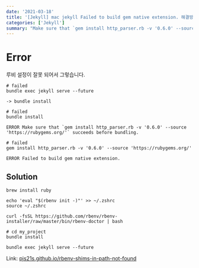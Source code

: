 ```yaml
---
date: '2021-03-18'
title: '[Jekyll] mac jekyll Failed to build gem native extension. 해결방법 (with zshrc)'
categories: ['Jekyll']
summary: "Make sure that `gem install http_parser.rb -v '0.6.0' --source 'https://rubygems.org/'` succeeds before bundling."
---
```


# Error

루비 설정이 잘못 되어서 그렇습니다.

```shell
# failed
bundle exec jekyll serve --future

-> bundle install
```

```shell
# failed
bundle install

ERROR Make sure that `gem install http_parser.rb -v '0.6.0' --source 'https://rubygems.org/'` succeeds before bundling.
```

```shell
# failed
gem install http_parser.rb -v '0.6.0' --source 'https://rubygems.org/'

ERROR Failed to build gem native extension.
```

## Solution

```shell
brew install ruby
```

```shell
echo 'eval "$(rbenv init -)"' >> ~/.zshrc
source ~/.zshrc

curl -fsSL https://github.com/rbenv/rbenv-installer/raw/master/bin/rbenv-doctor | bash
```

```shell
# cd my_project
bundle install

bundle exec jekyll serve --future
```

Link: <a href='https://pjs21s.github.io/rbenv-shims-in-path-not-found' target='_blank' rel='noreferrer noopener'>pjs21s.github.io/rbenv-shims-in-path-not-found</a>

